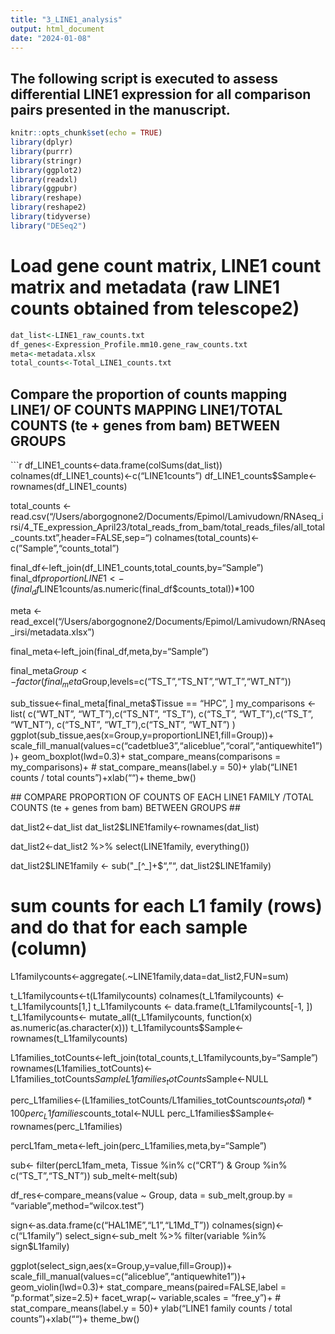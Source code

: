 ```yaml
---
title: "3_LINE1_analysis"
output: html_document
date: "2024-01-08"
---
```


## The following script is executed to assess differential LINE1 expression for all comparison pairs presented in the manuscript.


```r
knitr::opts_chunk$set(echo = TRUE)
library(dplyr)
library(purrr)
library(stringr)
library(ggplot2)
library(readxl)
library(ggpubr)
library(reshape)
library(reshape2)
library(tidyverse)
library("DESeq2")
```


# Load  gene count matrix, LINE1 count matrix and metadata (raw LINE1 counts obtained from telescope2)
```r
dat_list<-LINE1_raw_counts.txt
df_genes<-Expression_Profile.mm10.gene_raw_counts.txt
meta<-metadata.xlsx
total_counts<-Total_LINE1_counts.txt
```


## Compare the proportion of counts mapping LINE1/ OF COUNTS MAPPING LINE1/TOTAL COUNTS (te + genes from bam) BETWEEN GROUPS ##
```r
df_LINE1_counts<-data.frame(colSums(dat_list))
colnames(df_LINE1_counts)<-c("LINE1counts")
df_LINE1_counts$Sample<-rownames(df_LINE1_counts)

total_counts <- read.csv("/Users/aborgognone2/Documents/Epimol/Lamivudown/RNAseq_irsi/4_TE_expression_April23/total_reads_from_bam/total_reads_files/all_total_counts.txt",header=FALSE,sep="\t")
colnames(total_counts)<-c("Sample","counts_total")

final_df<-left_join(df_LINE1_counts,total_counts,by="Sample")
final_df$proportionLINE1<-(final_df$LINE1counts/as.numeric(final_df$counts_total))*100

meta <- read_excel("/Users/aborgognone2/Documents/Epimol/Lamivudown/RNAseq_irsi/metadata.xlsx")

final_meta<-left_join(final_df,meta,by="Sample")

final_meta$Group<-factor(final_meta$Group,levels=c("TS_T","TS_NT","WT_T","WT_NT"))

sub_tissue<-final_meta[final_meta$Tissue == "HPC", ]
my_comparisons <- list( c("WT_NT", "WT_T"),c("TS_NT", "TS_T"),
                        c("TS_T", "WT_T"),c("TS_T", "WT_NT"), 
                        c("TS_NT", "WT_T"),c("TS_NT", "WT_NT") )
  ggplot(sub_tissue,aes(x=Group,y=proportionLINE1,fill=Group))+
  scale_fill_manual(values=c("cadetblue3","aliceblue","coral","antiquewhite1"))+
  geom_boxplot(lwd=0.3)+
  stat_compare_means(comparisons = my_comparisons)+ 
  #  stat_compare_means(label.y = 50)+
  ylab("LINE1 counts / total counts")+xlab("")+
  theme_bw()


  ## COMPARE PROPORTION OF COUNTS OF EACH LINE1 FAMILY /TOTAL COUNTS (te + genes from bam) BETWEEN GROUPS ##
  
dat_list2<-dat_list
dat_list2$LINE1family<-rownames(dat_list)

dat_list2<-dat_list2 %>% 
  select(LINE1family, everything())

dat_list2$LINE1family <- sub("_[^_]+$", "", dat_list2$LINE1family)

# sum counts for each L1 family (rows) and do that for each sample (column)
L1familycounts<-aggregate(.~LINE1family,data=dat_list2,FUN=sum)

t_L1familycounts<-t(L1familycounts)
colnames(t_L1familycounts) <- t_L1familycounts[1,]
t_L1familycounts <- data.frame(t_L1familycounts[-1, ])
t_L1familycounts<- mutate_all(t_L1familycounts, function(x) as.numeric(as.character(x)))
t_L1familycounts$Sample<-rownames(t_L1familycounts)

L1families_totCounts<-left_join(total_counts,t_L1familycounts,by="Sample")
rownames(L1families_totCounts)<-L1families_totCounts$Sample
L1families_totCounts$Sample<-NULL

perc_L1families<-(L1families_totCounts/L1families_totCounts$counts_total)*100
perc_L1families$counts_total<-NULL
perc_L1families$Sample<-rownames(perc_L1families)

percL1fam_meta<-left_join(perc_L1families,meta,by="Sample")

sub<- filter(percL1fam_meta, 
                  Tissue %in% c("CRT") & 
                   Group %in% c("TS_T","TS_NT"))
sub_melt<-melt(sub)

df_res<-compare_means(value ~ Group, data = sub_melt,group.by = "variable",method="wilcox.test")  

sign<-as.data.frame(c("HAL1ME","L1","L1Md_T"))
colnames(sign)<-c("L1family")
select_sign<-sub_melt %>%
  filter(variable %in% sign$L1family)

ggplot(select_sign,aes(x=Group,y=value,fill=Group))+
  scale_fill_manual(values=c("aliceblue","antiquewhite1"))+
  geom_violin(lwd=0.3)+
  stat_compare_means(paired=FALSE,label = "p.format",size=2.5)+ 
  facet_wrap(~ variable,scales = "free_y")+
  #  stat_compare_means(label.y = 50)+
  ylab("LINE1 family counts / total counts")+xlab("")+
  theme_bw()
